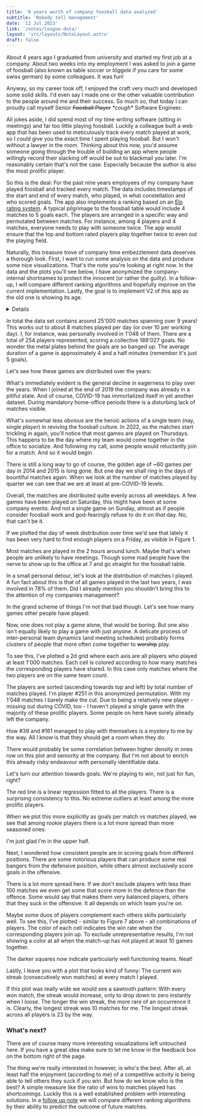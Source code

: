 ```yaml
---
title: '9 years worth of company foosball data analyzed'
subtitle: 'Nobody tell management'
date: '13 Jul 2023'
link: '/notes/league-data/'
layout: 'src/layouts/NoteLayout.astro'
draft: false
---
```



About 4 years ago I graduated from university and started my first job at a company. About two
weeks into my employment I was asked to join a game of foosball (also known as table soccer or
_töggele_ if you care for some swiss german) by some colleagues. It was fun!

Anyway, so my career took off, I enjoyed the craft very much and developed some solid skills.
I'd even say I made one or the other valuable contribution to the people around me and their
success. So much so, that today I can proudly call myself Senior
~~Foosball Player~~ _\*cough\*_ Software Engineer.

All jokes aside, I did spend most of my time writing software (sitting in meetings) and far
too little playing foosball. Luckily a colleague built a web app that has been used to
meticulously track every match played at work, so I _could_ give you the exact time I spent
playing foosball. But I won't without a lawyer in the room. Thinking about this now, you'd assume
someone going through the trouble of building an app where people willingly record their slacking
off would be out to blackmail you later. I'm reasonably certain that's not the case. Especially
because the author is also the most prolific player.

So this is the deal: For the past nine years employees of my company have played foosball and
tracked every match. The data includes timestamps of the start and end of every match, who
played, in what constellation and who scored goals. The app also implements a ranking based on
an [Elo rating system](https://en.wikipedia.org/wiki/Elo_rating_system). A typical
pilgrimage to the foosball table would include 4 matches to 5 goals each. The players are
arranged in a specific way and permutated between matches. For instance, among 4 players and 4
matches, everyone needs to play with someone twice. The app would ensure that the top and
bottom rated players play together twice to even out the playing field.

Naturally, this treasure trove of company time embezzlement data deserves a thorough look.
First, I want to run some analysis on the data and produce some nice visualizations. That's
the note you're looking at right now. In the data and the plots you'll see below, I have
anonymized the company-internal shortnames to protect the innocent (or rather the guilty). In
a follow-up, I will compare different ranking algorithms and hopefully improve on the current
implementation. Lastly, the goal is to implement V2 of this app as the old one is showing its
age.

<Details title="How are these plots generated?">
I'm using an excellent JS library called [Observable Plot](https://observablehq.com/plot/). 
It's highly configurable but still fairly ergonomic to use. In fact, the library is written 
by the same author as D3, _the_ data viz library.

The plots are generated statically at build-time and shipped as SVGs in the HTML. This leads
to quite a heavy page at around half a megabyte. Still better than shipping 12 megabytes of
match data and having the client render the plots though.

</Details>

In total the data set contains around 25'000 matches spanning over 9 years! This works out to
about 8 matches played per day (or over 10 per working day). I, for instance, was personally
involved in 1'048 of them. There are a total of 254 players represented, scoring a collective
188'027 goals. No wonder the metal plates behind the goals are so banged up. The average
duration of a game is approximately 4 and a half minutes (remember it's just 5 goals).

Let's see how these games are distributed over the years:

<MatchesHeatmap />

What's immediately evident is the general decline in eagerness to play over the years. When I
joined at the end of 2019 the company was already in a pitiful state. And of course, COVID-19
has immortalized itself in yet another dataset. During mandatory home-office periods there is
a disturbing lack of matches visible.

What's somewhat less obvious are the heroic actions of a single team (nay, single _player_)
in reviving the foosball culture. In 2022, as the matches start trickling in again, you'll
notice that most games are played on Thursdays. This happens to be the day where my team would
come together in the office to socialize. And following my call, some people would reluctantly
join for a match. And so it would begin.

There is still a long way to go of course, the golden age of ~60 games per day in 2014 and
2015 is long gone. But one day we shall ring in the days of bountiful matches again. When we
look at the number of matches played by quarter we can see that we are at least at
pre-COVID-19 levels.

<MatchesBar />

Overall, the matches are distributed quite evenly across all weekdays. A few games have been
played on Saturday, this might have been at some company events. And not a single game on
Sunday, almost as if people consider foosball work and god-fearingly refuse to do it on
_that_ day. No, that can't be it.

<MatchesDayOfWeek />

If we plotted the day of week distribution over time we'd see that lately it has been very
hard to find enough players on a Friday, as visible in Figure 1.

Most matches are played in the 2 hours around lunch. Maybe that's when people are unlikely to
have meetings. Though some mad people have the nerve to show up to the office at 7 and go
straight for the foosball table.

<MatchesTimeOfDay />

In a small personal detour, let's look at the distribution of matches I played. A fun fact
about this is that of all games played in the last two years, I was involved in 78% of them.
Did I already mention you shouldn't bring this to the attention of my companies management?

<MatchesHeatmapMe />

In the grand scheme of things I'm not that bad though. Let's see how many games other people
have played:

<MatchesPerPlayer />

Now, one does not play a game alone, that would be boring. But one also isn't equally likely
to play a game with just anyone. A delicate process of inter-personal team dynamics (and
meeting schedules) probably forms clusters of people that more often come together to ~~worship~~ play.

To see this, I've plotted a 2d grid where each axis are all players who played at least 1'000
matches. Each cell is colored according to how many matches the corresponding players have
shared. In this case only matches where the two players are on the same team count.

<PlayerInvolvement />

The players are sorted (ascending towards top and left) by total number of matches played. I'm
player #251 in this anonymized permutation. With my 1'048 matches I barely make the cut. Due
to being a relatively new player - missing out during COVID, too - I haven't played a single
game with the majority of these prolific players. Some people on here have surely already left
the company.

How #39 and #161 managed to play with themselves is a mystery to me by the way. All I know is
that they should get a room when they do.

There would probably be some correlation between higher density in ones row on this plot and
seniority at the company. But I'm not about to enrich this already risky endeavour with
personally identifiable data.

Let's turn our attention towards goals. We're playing to win, not just for fun, right?

<GoalsVsMatches />

The red line is a linear regression fitted to all the players. There is a surprising
consistency to this. No extreme outliers at least among the more prolific players.

When we plot this more explicitly as goals per match vs matches played, we see that among
rookie players there is a lot more spread than more seasoned ones:

<MatchesVsGoalsPerMatch />

I'm just glad I'm in the upper half.

Next, I wondered how consistent people are in scoring goals from different positions. There
are some notorious players that can produce some real bangers from the defensive position,
while others almost exclusively score goals in the offensive.

<OffensiveGoalRate />

There is a lot more spread here. If we don't exclude players with less than 100 matches we
even get some that score more in the defence than the offence. Some would say that makes them
very balanced players, others that they suck in the offensive. It all depends on which team
you're on.

Maybe some duos of players complement each others skills particularly well. To see this, I've
plotted - similar to Figure 7 above - all combinations of players. The color of each cell
indicates the win rate when the corresponding players join up. To exclude unrepresentative
results, I'm not showing a color at all when the match-up has not played at least 10 games
together.

<PlayerInvolvementWins />
The darker squares now indicate particularly well functioning teams. Neat!

Lastly, I leave you with a plot that looks kind of funny: The current win streak
(consecutively won matches) at every match I played.

<WinStreakMe />

If this plot was really wide we would see a sawtooth pattern: With every won match, the streak
would increase, only to drop down to zero instantly when I loose. The longer the win streak,
the more rare of an occurrence it is. Clearly, the longest streak was 10 matches for me. The
longest streak across all players is 23 by the way.

### What's next?

There are of course many more interesting visualizations left untouched here. If you have a
great idea make sure to let me know in the feedback box on the bottom right of the page.

The thing we're really interested in however, is who's the best. After all, at least half the
enjoyment (according to me) of a competitive activity is being able to tell others they suck
if you win. But how do we know who is the best? A simple measure like the ratio of wins to
matches played has shortcomings. Luckily this is a well established problem with interesting
solutions. In a [follow up note](/notes/league-rating/) we will compare different ranking
algorithms by their ability to predict the outcome of future matches.
